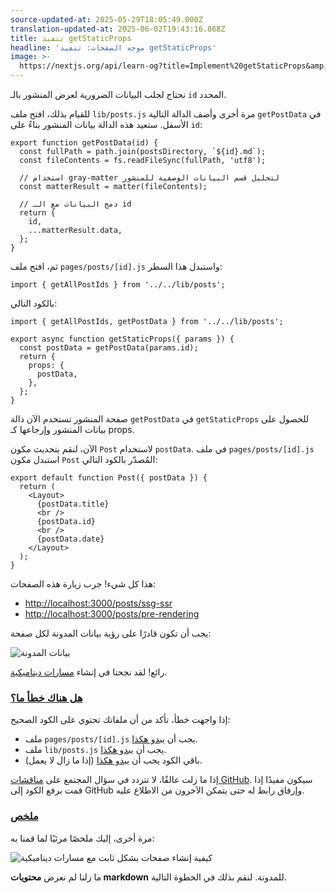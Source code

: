 ```yaml
---
source-updated-at: 2025-05-29T18:05:49.000Z
translation-updated-at: 2025-06-02T19:43:16.868Z
title: تنفيذ getStaticProps
headline: 'موجه الصفحات: تنفيذ getStaticProps'
image: >-
  https://nextjs.org/api/learn-og?title=Implement%20getStaticProps&amp;chapter=32
---
```


نحتاج لجلب البيانات الضرورية لعرض المنشور بالـ `id` المحدد.

للقيام بذلك، افتح ملف `lib/posts.js` مرة أخرى وأضف الدالة التالية `getPostData` في الأسفل. ستعيد هذه الدالة بيانات المنشور بناءً على `id`:

```
export function getPostData(id) {
  const fullPath = path.join(postsDirectory, `${id}.md`);
  const fileContents = fs.readFileSync(fullPath, 'utf8');
 
  // استخدام gray-matter لتحليل قسم البيانات الوصفية للمنشور
  const matterResult = matter(fileContents);
 
  // دمج البيانات مع الـ id
  return {
    id,
    ...matterResult.data,
  };
}
```

ثم، افتح ملف `pages/posts/[id].js` واستبدل هذا السطر:

```
import { getAllPostIds } from '../../lib/posts';
```

بالكود التالي:

```
import { getAllPostIds, getPostData } from '../../lib/posts';
 
export async function getStaticProps({ params }) {
  const postData = getPostData(params.id);
  return {
    props: {
      postData,
    },
  };
}
```

صفحة المنشور تستخدم الآن دالة `getPostData` في `getStaticProps` للحصول على بيانات المنشور وإرجاعها كـ props.

الآن، لنقم بتحديث مكون `Post` لاستخدام `postData`. في ملف `pages/posts/[id].js` استبدل مكون `Post` المُصدّر بالكود التالي:

```
export default function Post({ postData }) {
  return (
    <Layout>
      {postData.title}
      <br />
      {postData.id}
      <br />
      {postData.date}
    </Layout>
  );
}
```

هذا كل شيء! جرب زيارة هذه الصفحات:

*   [http://localhost:3000/posts/ssg-ssr](http://localhost:3000/posts/ssg-ssr)
*   [http://localhost:3000/posts/pre-rendering](http://localhost:3000/posts/pre-rendering)

يجب أن تكون قادرًا على رؤية بيانات المدونة لكل صفحة:

![بيانات المدونة](https://h8DxKfmAPhn8O0p3.public.blob.vercel-storage.com/learn/pages-router/dynamic-routes/blog-data-post-page.png)

رائع! لقد نجحنا في إنشاء [مسارات ديناميكية](/docs/routing/dynamic-routes).

### [هل هناك خطأ ما؟](#something-wrong)

إذا واجهت خطأ، تأكد من أن ملفاتك تحتوي على الكود الصحيح:

*   ملف `pages/posts/[id].js` يجب أن [يبدو هكذا](https://github.com/vercel/next-learn/blob/main/basics/dynamic-routes-step-1/pages/posts/%5Bid%5D.js).
*   ملف `lib/posts.js` يجب أن [يبدو هكذا](https://github.com/vercel/next-learn/blob/main/basics/dynamic-routes-step-1/lib/posts.js).
*   (إذا ما زال لا يعمل) باقي الكود يجب أن [يبدو هكذا](https://github.com/vercel/next-learn/tree/main/basics/dynamic-routes-step-1).

إذا ما زلت عالقًا، لا تتردد في سؤال المجتمع على [مناقشات GitHub](https://github.com/vercel/next.js/discussions). سيكون مفيدًا إذا قمت برفع الكود إلى GitHub وإرفاق رابط له حتى يتمكن الآخرون من الاطلاع عليه.

### [ملخص](#summary)

مرة أخرى، إليك ملخصًا مرئيًا لما قمنا به:

![كيفية إنشاء صفحات بشكل ثابت مع مسارات ديناميكية](https://h8DxKfmAPhn8O0p3.public.blob.vercel-storage.com/learn/pages-router/dynamic-routes/how-to-dynamic-routes.png)

ما زلنا لم نعرض **محتويات markdown** للمدونة. لنقم بذلك في الخطوة التالية.